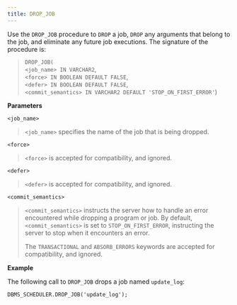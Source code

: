 ```yaml
---
title: DROP_JOB
---
```


Use the `DROP_JOB` procedure to `DROP` a job, `DROP` any arguments that
belong to the job, and eliminate any future job executions. The
signature of the procedure is:

> `DROP_JOB(`  
> `<job_name> IN VARCHAR2`,  
> `<force> IN BOOLEAN DEFAULT FALSE`,  
> `<defer> IN BOOLEAN DEFAULT FALSE`,  
> `<commit_semantics> IN VARCHAR2 DEFAULT 'STOP_ON_FIRST_ERROR'`)

**Parameters**

`<job_name>`

> `<job_name>` specifies the name of the job that is being dropped.

`<force>`

> `<force>` is accepted for compatibility, and ignored.

`<defer>`

> `<defer>` is accepted for compatibility, and ignored.

`<commit_semantics>`

> `<commit_semantics>` instructs the server how to handle an error
> encountered while dropping a program or job. By default,
> `<commit_semantics>` is set to `STOP_ON_FIRST_ERROR`, instructing the
> server to stop when it encounters an error.
> 
> The `TRANSACTIONAL` and `ABSORB_ERRORS` keywords are accepted for
> compatibility, and ignored.

**Example**

The following call to `DROP_JOB` drops a job named `update_log`:

``` text
DBMS_SCHEDULER.DROP_JOB('update_log');
```
